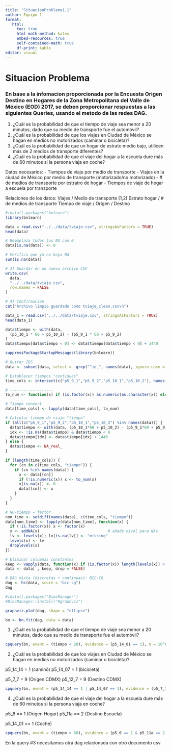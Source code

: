 ```yaml
---
title: "SituacionProblema1.1"
author: Equipo 1
format:
   html:
     toc: true
     html-math-method: katex
     embed-resources: true
     self-contained-math: true
     df-print: kable
editor: visual
---
```


# Situacion Problema

### En base a la infomacion proporcionada por la Encuesta Origen Destino en Hogares de la Zona Metropolitana del Valle de México (EOD) 2017, se deben proporcionar respuestas a las siguientes Queries, usando el metodo de las redes DAG.

1.  ¿Cuál es la probabilidad de que el tiempo de viaje sea menor a 20 minutos, dado que su medio de transporte fue el automóvil?
2.  ¿Cuál es la probabilidad de que los viajes en Ciudad de México se hagan en medios no motorizados (caminar o bicicleta)?
3.  ¿Cuál es la probabilidad de que un hogar de estrato medio bajo, utilicen más de 2 medios de transporte diferentes?
4.  ¿Cuál es la probabilidad de que el viaje del hogar a la escuela dure más de 60 minutos si la persona viaja en coche?

Datos necesarios: - Tiempos de viaje por medio de transporte - Viajes en la ciudad de México por medio de transporte (motorizado/no motorizado) - \# de medios de transporte por estratro de hogar - Tiempos de viaje de hogar a escuela por transporte

Relaciones de los datos: Viajes / Medio de transporte (1,2) Estrato hogar / \# de medios de transporte Tiempo de viaje / Origen / Destino

```r
#install.packages("bnlearn")
library(bnlearn)
```

```r
data = read.csv("../../data/tviaje.csv", stringsAsFactors = TRUE)
head(data)
```

```r
# Reemplaza todos los NA con 0
data[is.na(data)] <- 0

# Verifica que ya no haya NA
sum(is.na(data))

# 3) Guardar en un nuevo archivo CSV
write.csv(
  data,
  "../../data/tviaje.csv",
  row.names = FALSE
)

# 4) Confirmación
cat("Archivo limpio guardado como tviaje_clean.csv\n")
```

```r
data_1 = read.csv("../../data/tviaje.csv", stringsAsFactors = TRUE)
head(data_1)
```

```r
data$tiempo <- with(data,
  (p5_10_1 * 60 + p5_10_2) - (p5_9_1 * 60 + p5_9_2)
)
data$tiempo[data$tiempo < 0] <- data$tiempo[data$tiempo < 0] + 1440
```

```r
suppressPackageStartupMessages(library(bnlearn))

# Quitar IDS
data <- subset(data, select = -grep("^id_", names(data), ignore.case = TRUE))

# Establecer tiempos "continuas"
time_cols <- intersect(c("p5_9_1","p5_9_2","p5_10_1","p5_10_2"), names(data))

# -------------------
to_num <- function(x) if (is.factor(x)) as.numeric(as.character(x)) else as.numeric(x)

# Tiempo convert
data[time_cols] <- lapply(data[time_cols], to_num)

# Calcular tiempo de viaje "tiempo"
if (all(c("p5_9_1","p5_9_2","p5_10_1","p5_10_2") %in% names(data))) {
  data$tiempo <- with(data, (p5_10_1*60 + p5_10_2) - (p5_9_1*60 + p5_9_2))
  idx <- !is.na(data$tiempo) & data$tiempo < 0
  data$tiempo[idx] <- data$tiempo[idx] + 1440
} else {
  data$tiempo <- NA_real_
}

if (length(time_cols)) {
  for (cn in c(time_cols, "tiempo")) {
    if (cn %in% names(data)) {
      x <- data[[cn]]
      if (!is.numeric(x)) x <- to_num(x)
      x[is.na(x)] <- 0
      data[[cn]] <- x
    }
  }
}

# NO-tiempo = factor
non_time <- setdiff(names(data), c(time_cols, "tiempo"))
data[non_time] <- lapply(data[non_time], function(x) {
  if (!is.factor(x)) x <- factor(x)
  x <- addNA(x)                              # añade nivel para NAs
  lv <- levels(x); lv[is.na(lv)] <- "missing"
  levels(x) <- lv
  droplevels(x)
})

# Eliminar columnas constantes
keep <- vapply(data, function(x) if (is.factor(x)) length(levels(x)) > 1 else TRUE, logical(1))
data <- data[ , keep, drop = FALSE]

# DAG mixta (discretas + continuas): BIC-CG
dag <- hc(data, score = "bic-cg")
dag

```

```r
#install.packages("BiocManager")
#BiocManager::install("Rgraphviz")

graphviz.plot(dag, shape = "ellipse")
```

```r
bn <- bn.fit(dag, data = data)
```

1.  ¿Cuál es la probabilidad de que el tiempo de viaje sea menor a 20 minutos, dado que su medio de transporte fue el automóvil?

```r
cpquery(bn, event = (tiempo < 20), evidence = (p5_14_01 == 1), n = 10^6)
```

2.  ¿Cuál es la probabilidad de que los viajes en Ciudad de México se hagan en medios no motorizados (caminar o bicicleta)?

p5_14_14 = 1 (caminó) p5_14_07 = 1 (bicicleta)

p5_7_7 = 9 (Origen CDMX) p5_12_7 = 9 (Destino CDMX)

```r
cpquery(bn, event = (p5_14_14 == 1 | p5_14_07 == 1), evidence = (p5_7_7 == 9 & p5_12_7 == 9), n = 10^6)
```

4.  ¿Cuál es la probabilidad de que el viaje del hogar a la escuela dure más de 60 minutos si la persona viaja en coche?

p5_6 == 1 (Origen Hogar) p5_11a == 2 (Destino Escuela)

p5_14_01 == 1 (Coche)

```r
cpquery(bn, event = (tiempo > 60), evidence = (p5_6 == 1 & p5_11a == 2 & p5_14_01 == 1), n = 10^6)
```

En la query #3 necesitamos otra dag relacionada con otro documento csv
